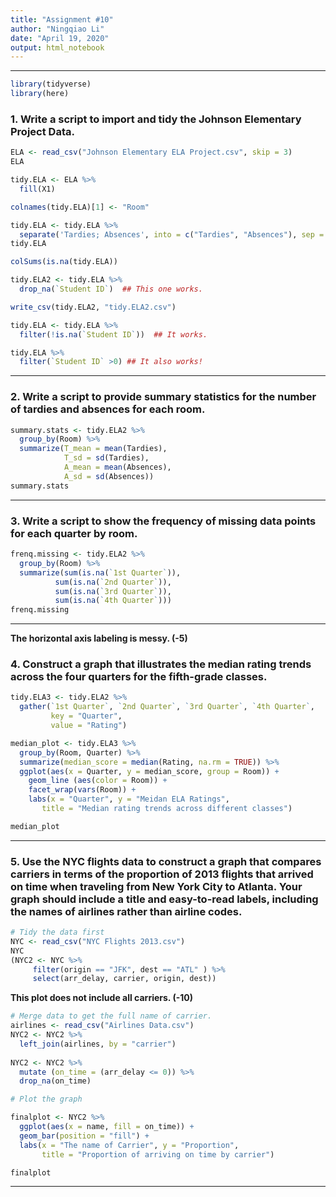 ---
title: "Assignment #10"
author: "Ningqiao Li"
date: "April 19, 2020"
output: html_notebook
---

***
```{r include=FALSE}
library(tidyverse)
library(here)
```


### 1. Write a script to import and tidy the Johnson Elementary Project Data. 

```{r include=FALSE}
ELA <- read_csv("Johnson Elementary ELA Project.csv", skip = 3)
ELA

tidy.ELA <- ELA %>%
  fill(X1)

colnames(tidy.ELA)[1] <- "Room"

tidy.ELA <- tidy.ELA %>%
  separate('Tardies; Absences', into = c("Tardies", "Absences"), sep = ";", convert = TRUE)
tidy.ELA

colSums(is.na(tidy.ELA))

tidy.ELA2 <- tidy.ELA %>%
  drop_na(`Student ID`)  ## This one works.

write_csv(tidy.ELA2, "tidy.ELA2.csv")

```

```{r}
tidy.ELA <- tidy.ELA %>%
  filter(!is.na(`Student ID`))  ## It works.

tidy.ELA %>%
  filter(`Student ID` >0) ## It also works!
```


***

### 2. Write a script to provide summary statistics for the number of tardies and absences for each room.

```{r}
summary.stats <- tidy.ELA2 %>%
  group_by(Room) %>%
  summarize(T_mean = mean(Tardies),
            T_sd = sd(Tardies),
            A_mean = mean(Absences),
            A_sd = sd(Absences))
summary.stats

```


***

### 3. Write a script to show the frequency of missing data points for each quarter by room.

```{r}
frenq.missing <- tidy.ELA2 %>%
  group_by(Room) %>%
  summarize(sum(is.na(`1st Quarter`)),
          sum(is.na(`2nd Quarter`)),
          sum(is.na(`3rd Quarter`)),
          sum(is.na(`4th Quarter`)))
frenq.missing
```

***

**The horizontal axis labeling is messy. (-5)**

### 4. Construct a graph that illustrates the median rating trends across the four quarters for the fifth-grade classes. 

```{r}

tidy.ELA3 <- tidy.ELA2 %>%
  gather(`1st Quarter`, `2nd Quarter`, `3rd Quarter`, `4th Quarter`,
         key = "Quarter",
         value = "Rating")

median_plot <- tidy.ELA3 %>%
  group_by(Room, Quarter) %>%
  summarize(median_score = median(Rating, na.rm = TRUE)) %>%
  ggplot(aes(x = Quarter, y = median_score, group = Room)) +
    geom_line (aes(color = Room)) +
    facet_wrap(vars(Room)) +
    labs(x = "Quarter", y = "Meidan ELA Ratings",
       title = "Median rating trends across different classes")

median_plot  
```


***

### 5. Use the NYC flights data to construct a graph that compares carriers in terms of the proportion of 2013 flights that arrived on time when traveling from New York City to Atlanta. Your graph should include a title and easy-to-read labels, including the names of airlines rather than airline codes. 

```{r}
# Tidy the data first
NYC <- read_csv("NYC Flights 2013.csv")
NYC
(NYC2 <- NYC %>%
     filter(origin == "JFK", dest == "ATL" ) %>%
     select(arr_delay, carrier, origin, dest))

```

**This plot does not include all carriers. (-10)**

```{r}
# Merge data to get the full name of carrier.
airlines <- read_csv("Airlines Data.csv")
NYC2 <- NYC2 %>%
  left_join(airlines, by = "carrier")
  
NYC2 <- NYC2 %>%
  mutate (on_time = (arr_delay <= 0)) %>%
  drop_na(on_time)

# Plot the graph

finalplot <- NYC2 %>%
  ggplot(aes(x = name, fill = on_time)) +
  geom_bar(position = "fill") +
  labs(x = "The name of Carrier", y = "Proportion",
       title = "Proportion of arriving on time by carrier")

finalplot
```


***
